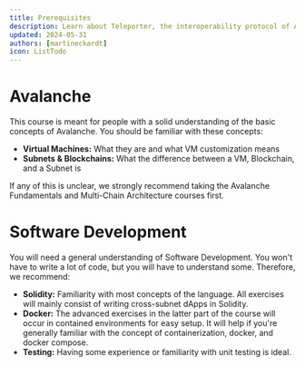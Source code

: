 ```yaml
---
title: Prerequisites
description: Learn about Teleporter, the interoperability protocol of Avalanche
updated: 2024-05-31
authors: [martineckardt]
icon: ListTodo
---
```


# Avalanche
This course is meant for people with a solid understanding of the basic concepts of Avalanche. You should be familiar with these concepts:

- **Virtual Machines:** What they are and what VM customization means
- **Subnets & Blockchains:** What the difference between a VM, Blockchain, and a Subnet is

If any of this is unclear, we strongly recommend taking the Avalanche Fundamentals and Multi-Chain Architecture courses first.

# Software Development

You will need a general understanding of Software Development. You won't have to write a lot of code, but you will have to understand some. Therefore, we recommend:

- **Solidity:** Familiarity with most concepts of the language. All exercises will mainly consist of writing cross-subnet dApps in Solidity.
- **Docker:** The advanced exercises in the latter part of the course will occur in contained environments for easy setup. It will help if you're generally familiar with the concept of containerization, docker, and docker compose.
- **Testing:** Having some experience or familiarity with unit testing is ideal.